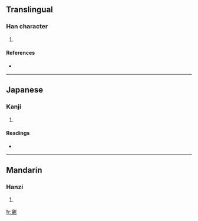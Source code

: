 ==Translingual==

===Han character===
{{Han char|rn=37|rad=大|as=13|sn=16|four=|canj=大卜一竹 (KYMH)}}

# {{defn|Han|sort=大13}}

====References====
* {{Han ref|kx=0254.100|dkj=06013|dj=0516.010|hdz=10549.130|uh=596F|ud=22895}}

----

==Japanese==

===Kanji===
{{ja-kanji|grade=|rs=大13}}

# {{defn|Japanese|sort=大13}}

====Readings====
* {{ja-readings|on=[[かつ]] (katsu), [[かち]] (kachi)|kun=[[おおきい]] (ookii), [[ひろびろと]] (hirobiroto)}}

----

==Mandarin==

===Hanzi===
{{cmn-hanzi|pin=[[huò]] ([[huo4]])|wg=huo<sup>4</sup>}}

# {{defn|Mandarin|sort=大13}}

[[fr:奯]]